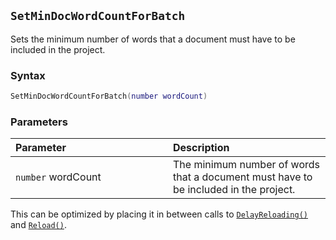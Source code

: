 ::: {.minipage data-latex="{\textwidth}"}
## `SetMinDocWordCountForBatch`

Sets the minimum number of words that a document must have to be included in the project.

### Syntax {-}

``` .lua
SetMinDocWordCountForBatch(number wordCount)
```

### Parameters {-}

**Parameter** | **Description**
| :-- | :-- |
| `number` wordCount | The minimum number of words that a document must have to be included in the project. |

:::: {.tipsection data-latex=""}
This can be optimized by placing it in between calls to [`DelayReloading()`](#batch-delayreloading) and [`Reload()`](#batch-reload).
::::
:::
